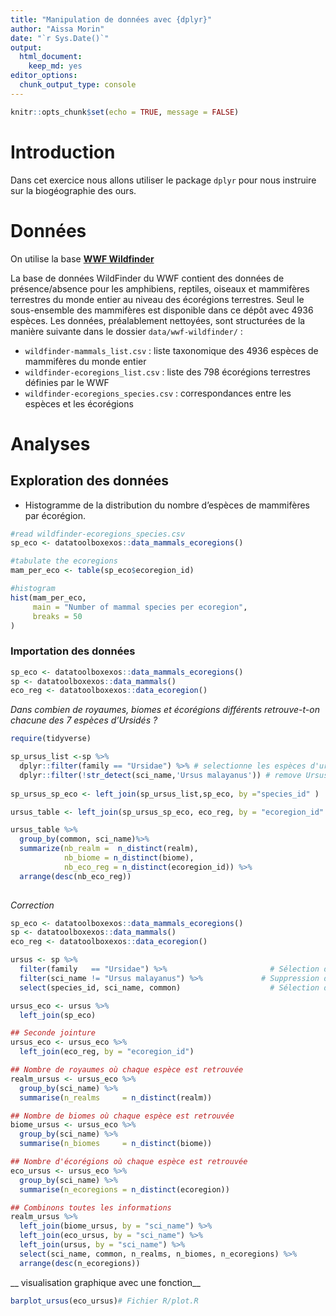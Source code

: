 ```yaml
---
title: "Manipulation de données avec {dplyr}"
author: "Aissa Morin"
date: "`r Sys.Date()`"
output:
  html_document:
    keep_md: yes
editor_options: 
  chunk_output_type: console
---
```


```r
knitr::opts_chunk$set(echo = TRUE, message = FALSE)
```

# Introduction

Dans cet exercice nous allons utiliser le package `dplyr` pour nous instruire sur la biogéographie des ours.

# Données

On utilise la base [**WWF Wildfinder**](https://www.worldwildlife.org/pages/wildfinder-database)

La base de données WildFinder du WWF contient des données de présence/absence pour les amphibiens, reptiles, oiseaux et mammifères terrestres du monde entier au niveau des écorégions terrestres. Seul le sous-ensemble des mammifères est disponible dans ce dépôt avec 4936 espèces. Les données, préalablement nettoyées, sont structurées de la manière suivante dans le dossier `data/wwf-wildfinder/` :

  - `wildfinder-mammals_list.csv` : liste taxonomique des 4936 espèces de mammifères du monde entier
  - `wildfinder-ecoregions_list.csv` : liste des 798 écorégions terrestres définies par le WWF
  - `wildfinder-ecoregions_species.csv` : correspondances entre les espèces et les écorégions

# Analyses

## Exploration des données

- Histogramme de la distribution du nombre d'espèces de mammifères par écorégion.

```r

#read wildfinder-ecoregions_species.csv
sp_eco <- datatoolboxexos::data_mammals_ecoregions()

#tabulate the ecoregions
mam_per_eco <- table(sp_eco$ecoregion_id)

#histogram
hist(mam_per_eco,
     main = "Number of mammal species per ecoregion",
     breaks = 50
)

```

### Importation des données 

```r

sp_eco <- datatoolboxexos::data_mammals_ecoregions()
sp <- datatoolboxexos::data_mammals()
eco_reg <- datatoolboxexos::data_ecoregion()

```

_Dans combien de royaumes, biomes et écorégions différents retrouve-t-on chacune des 7 espèces d'Ursidés ?_

```r
require(tidyverse)

sp_ursus_list <-sp %>%
  dplyr::filter(family == "Ursidae") %>% # selectionne les espèces d'ursidés
  dplyr::filter(!str_detect(sci_name,'Ursus malayanus')) # remove Ursus malayanus
  
sp_ursus_sp_eco <- left_join(sp_ursus_list,sp_eco, by ="species_id" )  # jointure tables wildfinder-ursus_list et wildfinder-ecoregions_species

ursus_table <- left_join(sp_ursus_sp_eco, eco_reg, by = "ecoregion_id" ) #jointure  à wildfinder-ecoregions_list

ursus_table %>% 
  group_by(common, sci_name)%>%
  summarize(nb_realm =  n_distinct(realm),
            nb_biome = n_distinct(biome),
            nb_eco_reg = n_distinct(ecoregion_id)) %>%
  arrange(desc(nb_eco_reg))
  

```



_Correction_

```r

sp_eco <- datatoolboxexos::data_mammals_ecoregions()
sp <- datatoolboxexos::data_mammals()
eco_reg <- datatoolboxexos::data_ecoregion()

ursus <- sp %>%
  filter(family   == "Ursidae") %>%                       # Sélection des Ursidés
  filter(sci_name != "Ursus malayanus") %>%             # Suppression du synonyme
  select(species_id, sci_name, common)                    # Sélection de colonnes

ursus_eco <- ursus %>%
  left_join(sp_eco)

## Seconde jointure
ursus_eco <- ursus_eco %>%
  left_join(eco_reg, by = "ecoregion_id")

## Nombre de royaumes où chaque espèce est retrouvée
realm_ursus <- ursus_eco %>%
  group_by(sci_name) %>%
  summarise(n_realms     = n_distinct(realm))

## Nombre de biomes où chaque espèce est retrouvée
biome_ursus <- ursus_eco %>%
  group_by(sci_name) %>%
  summarise(n_biomes     = n_distinct(biome))

## Nombre d'écorégions où chaque espèce est retrouvée
eco_ursus <- ursus_eco %>%
  group_by(sci_name) %>%
  summarise(n_ecoregions = n_distinct(ecoregion))

## Combinons toutes les informations
realm_ursus %>%
  left_join(biome_ursus, by = "sci_name") %>%
  left_join(eco_ursus, by = "sci_name") %>%
  left_join(ursus, by = "sci_name") %>%
  select(sci_name, common, n_realms, n_biomes, n_ecoregions) %>%
  arrange(desc(n_ecoregions))
```
__ visualisation graphique  avec une fonction__

```r

barplot_ursus(eco_ursus)# Fichier R/plot.R

```





